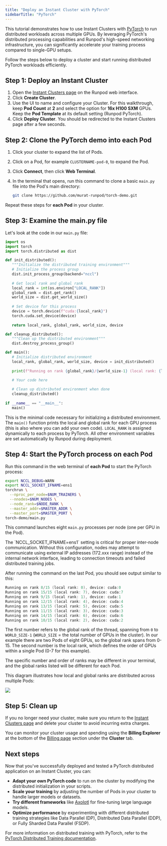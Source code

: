 ```yaml
---
title: "Deploy an Instant Cluster with PyTorch"
sidebarTitle: "PyTorch"
---
```


This tutorial demonstrates how to use Instant Clusters with [PyTorch](http://pytorch.org) to run distributed workloads across multiple GPUs. By leveraging PyTorch's distributed processing capabilities and Runpod's high-speed networking infrastructure, you can significantly accelerate your training process compared to single-GPU setups.

Follow the steps below to deploy a cluster and start running distributed PyTorch workloads efficiently.

## Step 1: Deploy an Instant Cluster

1. Open the [Instant Clusters page](https://www.console.runpod.io/cluster) on the Runpod web interface.
2. Click **Create Cluster**.
3. Use the UI to name and configure your Cluster. For this walkthrough, keep **Pod Count** at **2** and select the option for **16x H100 SXM** GPUs. Keep the **Pod Template** at its default setting (Runpod PyTorch).
4. Click **Deploy Cluster**. You should be redirected to the Instant Clusters page after a few seconds.

## Step 2: Clone the PyTorch demo into each Pod

1. Click your cluster to expand the list of Pods.

2. Click on a Pod, for example `CLUSTERNAME-pod-0`, to expand the Pod.

3. Click **Connect**, then click **Web Terminal**.

4. In the terminal that opens, run this command to clone a basic `main.py` file into the Pod's main directory:

   ```sh
   git clone https://github.com/murat-runpod/torch-demo.git
   ```

Repeat these steps for **each Pod** in your cluster.

## Step 3: Examine the main.py file

Let's look at the code in our `main.py` file:

```python main.py
import os
import torch
import torch.distributed as dist

def init_distributed():
   """Initialize the distributed training environment"""
   # Initialize the process group
   dist.init_process_group(backend="nccl")
   
   # Get local rank and global rank
   local_rank = int(os.environ["LOCAL_RANK"])
   global_rank = dist.get_rank()
   world_size = dist.get_world_size()
   
   # Set device for this process
   device = torch.device(f"cuda:{local_rank}")
   torch.cuda.set_device(device)
       
   return local_rank, global_rank, world_size, device

def cleanup_distributed():
   """Clean up the distributed environment"""
   dist.destroy_process_group()

def main():
   # Initialize distributed environment
   local_rank, global_rank, world_size, device = init_distributed()
   
   print(f"Running on rank {global_rank}/{world_size-1} (local rank: {local_rank}), device: {device}")

   # Your code here
   
   # Clean up distributed environment when done
   cleanup_distributed()
   
if __name__ == "__main__":
   main()
```

This is the minimal code necessary for initializing a distributed environment. The `main()` function prints the local and global rank for each GPU process (this is also where you can add your own code). `LOCAL_RANK` is assigned dynamically to each process by PyTorch. All other environment variables are set automatically by Runpod during deployment.

## Step 4: Start the PyTorch process on each Pod

Run this command in the web terminal of **each Pod** to start the PyTorch process:

```bash launcher.sh
export NCCL_DEBUG=WARN
export NCCL_SOCKET_IFNAME=ens1
torchrun \
  --nproc_per_node=$NUM_TRAINERS \
  --nnodes=$NUM_NODES \
  --node_rank=$NODE_RANK \
  --master_addr=$MASTER_ADDR \
  --master_port=$MASTER_PORT \
torch-demo/main.py
```

This command launches eight `main.py` processes per node (one per GPU in the Pod).

<Warning>
The `NCCL_SOCKET_IFNAME=ens1` setting is critical for proper inter-node communication. Without this configuration, nodes may attempt to communicate using external IP addresses (172.xxx range) instead of the internal network interface, leading to connection timeouts and failed distributed training jobs.
</Warning>


After running the command on the last Pod, you should see output similar to this:

```csharp
Running on rank 8/15 (local rank: 0), device: cuda:0
Running on rank 15/15 (local rank: 7), device: cuda:7
Running on rank 9/15 (local rank: 1), device: cuda:1
Running on rank 12/15 (local rank: 4), device: cuda:4
Running on rank 13/15 (local rank: 5), device: cuda:5
Running on rank 11/15 (local rank: 3), device: cuda:3
Running on rank 14/15 (local rank: 6), device: cuda:6
Running on rank 10/15 (local rank: 2), device: cuda:2
```

The first number refers to the global rank of the thread, spanning from `0` to `WORLD_SIZE-1` (`WORLD_SIZE` = the total number of GPUs in the cluster). In our example there are two Pods of eight GPUs, so the global rank spans from 0-15. The second number is the local rank, which defines the order of GPUs within a single Pod (0-7 for this example).

The specific number and order of ranks may be different in your terminal, and the global ranks listed will be different for each Pod.

This diagram illustrates how local and global ranks are distributed across multiple Pods:

<Frame>
  <img src="/images/79e746f3-instant-clusters-rank-diagram.png" />
</Frame>

## Step 5: Clean up

If you no longer need your cluster, make sure you return to the [Instant Clusters page](https://www.console.runpod.io/cluster) and delete your cluster to avoid incurring extra charges.

<Info>

You can monitor your cluster usage and spending using the **Billing Explorer** at the bottom of the [Billing page](https://www.console.runpod.io/user/billing) section under the **Cluster** tab.

</Info>

## Next steps

Now that you've successfully deployed and tested a PyTorch distributed application on an Instant Cluster, you can:

* **Adapt your own PyTorch code** to run on the cluster by modifying the distributed initialization in your scripts.
* **Scale your training** by adjusting the number of Pods in your cluster to handle larger models or datasets.
* **Try different frameworks** like [Axolotl](/instant-clusters/axolotl) for fine-tuning large language models.
* **Optimize performance** by experimenting with different distributed training strategies like Data Parallel (DP), Distributed Data Parallel (DDP), or Fully Sharded Data Parallel (FSDP).

For more information on distributed training with PyTorch, refer to the [PyTorch Distributed Training documentation](https://pytorch.org/tutorials/beginner/dist_overview.html).
